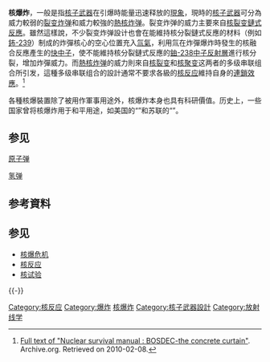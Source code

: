 '''核爆炸'''，一般是指[[核子武器|核子武器]]在引爆時能量迅速释放的[[現象|現象]]，現時的[[核子武器|核子武器]]可分為威力較弱的[[原子彈|裂变炸弹]]和威力較強的[[氫彈|熱核炸弹]]。裂变炸弹的威力主要來自[[核裂变|核裂变]][[核連鎖反應|鏈式反應]]。雖然這樣說，不少裂变炸弹設计也會在能維持核分裂鏈式反應的材料（例如[[鈽-239|鈽-239]]）制成的炸彈核心的空心位置充入[[氚|氚氣]]，利用氚在炸彈爆炸時發生的核融合反應產生的[[快中子|快中子]]，使不能維持核分裂鏈式反應的[[鈾-238|鈾-238]][[中子反射體|中子反射層]]進行核分裂，增加炸彈威力。而[[氫彈|熱核炸弹]]的威力則來自[[核裂变|核裂变]]和[[核聚变|核聚变]]这两者的多级串联组合所引发，這種多级串联组合的設計通常不要求各級的[[核反应|核反应]]維持自身的[[核連鎖反應|連鎖效應]]。<ref>[http://www.archive.org/stream/nuclearsurvivalm00fairrich/nuclearsurvivalm00fairrich_djvu.txt Full text of "Nuclear survival manual : BOSDEC-the concrete curtain"]. Archive.org. Retrieved on 2010-02-08.</ref>

各種核爆裝置除了被用作軍事用途外，核爆炸本身也具有科研價值。历史上，一些国家曾将核爆炸用于和平用途，如美国的“{{link-en|犁铧计划|Project Plowshare}}”和苏联的“{{link-ru|国民经济核爆炸|Мирные ядерные взрывы в СССР}}”。

== 参见 ==
[[原子弹|原子弹]]

[[氢弹|氢弹]]{{nuclear-stub}}

== 参考資料 ==
{{Reflist}}

== 参见 ==
{{Portal box|核技术|物理学|军事}}
* [[核爆危机|核爆危机]]
* [[核反应|核反应]]
* [[核试验|核试验]]

{{-}}
{{核技术}}

{{Authority control}}

[[Category:核反应|Category:核反应]]
[[Category:爆炸|Category:爆炸]]
[[Category:核爆炸|]]
[[Category:核子武器設計|Category:核子武器設計]]
[[Category:放射线学|Category:放射线学]]